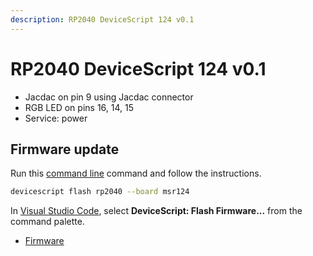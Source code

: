 ```yaml
---
description: RP2040 DeviceScript 124 v0.1
---
```

# RP2040 DeviceScript 124 v0.1




- Jacdac on pin 9 using Jacdac connector
- RGB LED on pins 16, 14, 15
- Service: power




## Firmware update

Run this [command line](/api/cli) command and follow the instructions.

```bash
devicescript flash rp2040 --board msr124
```

In [Visual Studio Code](/getting-started/vscode),
select **DeviceScript: Flash Firmware...** from the command palette.


- [Firmware](https://github.com/microsoft/jacdac-pico/releases/latest/download/devicescript-rp2040-msr124.uf2)